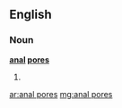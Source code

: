 ==English==

===Noun===
'''[[anal]] [[pores]]'''

# {{plural of|anal pore}}

[[ar:anal pores]]
[[mg:anal pores]]